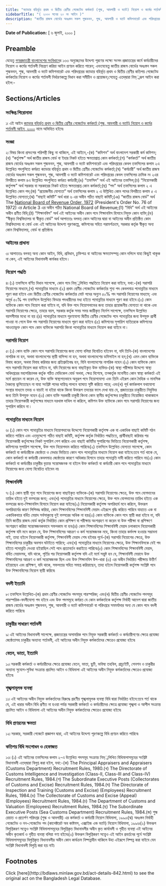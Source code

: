 ```yaml
---
title: "ক্যাডার বহির্ভূত প্রথম ও দ্বিতীয় শ্রেণীর গেজেটেড কর্মকর্তা (শুল্ক, আবগারী ও ভ্যাট) নিয়োগ ও কর্মের শর্তাবলী আইন, ২০০০"
sidebarTitle: "( ২০০০ সনের ২০ নং আইন )"
description: "জাতীয় রাজস্ব বোর্ডের অধঃস্তন সকল শুল্কভবন, শুল্ক, আবগারী ও ভ্যাট কমিশনারেট এবং পরিদপ্তরের ক্যাডার বহির্ভূত প্রথম ও দ্বিতীয় শ্রেণীর কতিপয় গেজেটেড কর্মকর্তার নিয়োগ ও কর্মের শর্তাবলী নির্ধারণকল্পে প্রণীত আইন৷"
---
```


**Date of Publication:** [ ৬ জুলাই, ২০০০ ]

## Preamble

যেহেতু [গণপ্রজাতন্ত্রী বাংলাদেশের সংবিধান](/act-957.html "গণপ্রজাতন্ত্রী বাংলাদেশের সংবিধান")ের ১৩৩ অনুচ্ছেদের উদ্দেশ্য পূরণের লক্ষ্যে সংসদ প্রজাতন্ত্রের কর্মে কর্মচারীদের নিয়োগ ও কর্মের শর্তাবলী নিয়ন্ত্রণ করিয়া আইন প্রণয়ন করিতে পারেন; এবংযেহেতু জাতীয় রাজস্ব বোর্ডের অধঃস্তন সকল শুল্কভবন, শুল্ক, আবগারী ও ভ্যাট কমিশনারেট এবং পরিদপ্তরের ক্যাডার বহির্ভূত প্রথম ও দ্বিতীয় শ্রেণীর কতিপয় গেজেটেড কর্মকর্তার নিয়োগ ও কর্মের শর্তাবলী নির্ধারণকল্পে বিধান করা সমীচীন ও প্রয়োজন;সেহেতু এতদ্‌দ্বারা নিম্্নরূপ আইন করা হইল:-

## Sections/Articles

### সংক্ষিপ্ত শিরোনামা

১৷ এই আইন [ক্যাডার বহির্ভূত প্রথম ও দ্বিতীয় শ্রেণীর গেজেটেড কর্মকর্তা (শুল্ক, আবগারী ও ভ্যাট) নিয়োগ ও কর্মের শর্তাবলী আইন, ২০০০](/laws/act-842 "ক্যাডার বহির্ভূত প্রথম ও দ্বিতীয় শ্রেণীর গেজেটেড কর্মকর্তা (শুল্ক, আবগারী ও ভ্যাট) নিয়োগ ও কর্মের শর্তাবলী আইন, ২০০০") নামে অভিহিত হইবে৷

### সংজ্ঞা

২৷ বিষয় কিংবা প্রসংগের পরিপন্থী কিছু না থাকিলে, এই আইনে,-(ক) “কমিশন” অর্থ বাংলাদেশ সরকারী কর্ম কমিশন;(খ) “কর্তৃপক্ষ” অর্থ জাতীয় রাজস্ব বোর্ড বা ইহার নিকট হইতে ক্ষমতাপ্রাপ্ত কোন কর্মকর্তা;(গ) “কর্মকর্তা” অর্থ জাতীয় রাজস্ব বোর্ডের অধঃস্তন সকল শুল্কভবন, শুল্ক, আবগারী ও ভ্যাট কমিশনারেট এবং পরিদপ্তরের কেবল তফসিলের কলাম ২এ উল্লেখিত পদগুলিতে কর্মরত ক্যাডার বহির্ভূত প্রথম ও দ্বিতীয় শ্রেণীর গেজেটেড কর্মকর্তা;(ঘ) “কর্মচারী” অর্থ জাতীয় রাজস্ব বোর্ডের অধঃস্তন সকল শুল্কভবন, শুল্ক, আবগারী ও ভ্যাট কমিশনারেট এবং পরিদপ্তরের কেবল তফসিলের ক্রমিক নং ২এর বিপরীতে কলাম ৪এ উল্লেখিত পদগুলিতে কর্মরত কর্মচারী;(ঙ) “তফসিল” অর্থ এই আইনের তফসিল;(চ) “নিয়োগকারী কর্তৃপক্ষ” অর্থ সরকার বা সরকারের নিকট হইতে ক্ষমতাপ্রাপ্ত কোন কর্মকর্তা;(ছ) “পদ” অর্থ তফসিলের কলাম ২ এ উল্লেখিত কোন পদ;(জ) “প্রয়োজনীয় যোগ্যতা” অর্থ তফসিলের কলাম ২ এ উল্লিখিত কোন পদের বিপরীতে কলাম ৫ এ উল্লেখিত যোগ্যতা;(ঝ) “বাছাই কমিটি” অর্থ ধারা ৬ এর অধীন গঠিত বাছাই কমিটি;(ঞ) “জাতীয় রাজস্ব বোর্ড” অর্থ The [National Board of Revenue Order, 1972](/laws/act-402 "National Board of Revenue Order, 1972 ") (President's Order No. 76 of 1972) এর Article 3 এর অধীন গঠিত National Board of Revenue;(ট) “বিধি” অর্থ এই আইনের অধীন প্রণীত বিধি;(ঠ) “শিক্ষানবিস” অর্থ এই আইনের অধীন কোন পদে শিক্ষানবিস হিসাবে নিযুক্ত কোন ব্যক্তি;(ড) “স্বীকৃত বিশ্ববিদ্যালয় বা স্বীকৃত বোর্ড” অর্থ আপাততঃ বলবত্ কোন আইনের দ্বারা বা আইনের অধীন প্রতিষ্ঠিত কোন বিশ্ববিদ্যালয় বা বোর্ড এবং এই আইনের উদ্দেশ্য পূরণকল্পে, কমিশনের সহিত পরামর্শক্রমে, সরকার কর্তৃক স্বীকৃত অন্য কোন বিশ্ববিদ্যালয়, বোর্ড বা প্রতিষ্ঠান৷

### আইনের প্রাধান্য

৩৷ আপাততঃ বলবত্ অন্য কোন আইন, বিধি, প্রবিধান, চুক্তিপত্র বা আইনের ক্ষমতাসম্পন্ন কোন দলিলে যাহা কিছুই থাকুক না কেন, এই আইনের বিধানাবলী কার্যকর হইবে ৷

### নিয়োগ পদ্ধতি

৪৷ (১) তফসিলে বর্ণিত বিধান সাপেক্ষে, কোন পদে নিম্্নলিখিত পদ্ধতিতে নিয়োগ করা যাইবে, যথা:-(ক) সরাসরি নিয়োগের মাধ্যমে,(খ) পদোন্নতির মাধ্যমে ৷(২) প্রথম শ্রেণীর গেজেটেড কর্মকর্তার শূন্য পদ কেবলমাত্র পদোন্নতির মাধ্যমে পূরণ করা হইবে এবং দ্বিতীয় শ্রেণীর গেজেটেড কর্মকর্তার মোট পদের অন্যুন ৫০% পদ সরাসরি নিয়োগের মাধ্যমে; এবং অনূর্ধ ৫০% পদ তফসিলে উল্লেখিত ফিডার পদধারীদের মধ্য হইতে পদোন্নতির মাধ্যমে পূরণ করা হইবে ৷(৩) কোন ব্যক্তিকে কোন পদে নিয়োগ করা যাইবে না, যদি উক্ত পদে নিয়োগলাভের জন্য তাহার প্রয়োজনীয় যোগ্যতা না থাকে এবং সরাসরি নিয়োগের ক্ষেত্রে, তাহার বয়স, সরকার কর্তৃক সময় সময় জারীকৃত নির্দেশ সাপেক্ষে, তফসিলে উল্লেখিত বয়সসীমার মধ্যে না হয় ৷(৪) পদোন্নতির মাধ্যমে পূরণযোগ্য দ্বিতীয় শ্রেণীর গেজেটেড পদে পদোন্নতির জন্য উপযুক্ত প্রার্থী পাওয়া না গেলে উক্ত পদ সরাসরি নিয়োগের মাধ্যমে পূরণ করা যাইবে ৷(৫) কমিশনের সুপারিশ ব্যতিরেকে কমিশনের আওতাভুক্ত কোন পদে কোন ব্যক্তিকে সরাসরি কিংবা পদোন্নতির মাধ্যমে নিয়োগ করা যাইবে না ৷

### সরাসরি নিয়োগ

৫৷ (১) কোন ব্যক্তি কোন পদে সরাসরি নিয়োগের জন্য যোগ্য বলিয়া বিবেচিত হইবেন না, যদি তিনি-(ক) বাংলাদেশের নাগরিক না হন, অথবা বাংলাদেশের স্থায়ী বাসিন্দা না হন, অথবা বাংলাদেশের ডমিসাইল না হন;(খ) এমন কোন ব্যক্তিকে বিবাহ করেন, অথবা বিবাহ করিবার জন্য প্রতিশ্রুতিবদ্ধ হন, যিনি বাংলাদেশের নাগরিক নহেন ৷(২) কোন ব্যক্তিকে কোন পদে সরাসরি নিয়োগ করা যাইবে না, যদি নিয়োগের জন্য বাছাইকৃত উক্ত ব্যক্তির-(ক) স্বাস্থ্য পরীক্ষার উদ্দেশ্যে স্বাস্থ্য অধিদপ্তরের মহাপরিচালক কর্তৃক গঠিত মেডিকেল বোর্ড অথবা, ক্ষেত্র বিশেষে, তত্কর্তৃক মনোনীত কোন স্বাস্থ্য কর্মকর্তা এই মর্মে প্রত্যয়ন না করেন যে, উক্ত ব্যক্তি স্বাস্থ্যগতভাবে অনুরূপ পদে নিয়োগযোগ্য এবং তিনি এইরূপ কোন দৈহিক ও মানসিক বৈকল্যে ভুগিতেছেন না যাহা সংশ্লিষ্ট পদের দায়িত্ব পালনে ব্যাঘাত সৃষ্টি করিতে পারে; এবং(খ) পূর্ব কার্যকলাপ যথাযোগ্য সংস্থার মাধ্যমে তদন্ত ও যাচাই না হইয়া থাকে কিংবা উক্তরূপ তদন্তের ফলে দেখা যায় যে, প্রজাতন্ত্রের চাকুরীতে নিযুক্তির জন্য তিনি উপযুক্ত নহেন ৷(৩) কোন ব্যক্তি সরকারী চাকুরী কিংবা কোন স্থানীয় কর্তৃপক্ষের চাকুরীতে নিয়োজিত থাকাকালে তাহার নিয়োগকারী কর্তৃপক্ষের মাধ্যমে দরখাস্ত দাখিল না করিলে, কমিশন উক্ত ব্যক্তিকে কোন পদে সরাসরি নিয়োগের জন্য সুপারিশ করিবে না ৷

### পদোন্নতির মাধ্যমে নিয়োগ

৬৷ (১) কোন পদে পদোন্নতির মাধ্যমে নিয়োগদানের উদ্দেশ্যে নিয়োগকারী কর্তৃপক্ষ এক বা একাধিক বাছাই কমিটি গঠন করিতে পারিবে এবং এতদুদ্দেশ্যে গঠিত বাছাই কমিটি, কর্তৃপক্ষ কর্তৃক নির্ধারিত পদ্ধতিতে, প্রার্থীবাছাই করিবার পর নিয়োগকারী কর্তৃপক্ষের নিকট সুপারিশ পেশ করিবে এবং বাছাই কমিটির সুপারিশের ভিত্তিতে নিয়োগকারী কর্তৃপক্ষ, কমিশনের সুপারিশ সাপেক্ষে, উক্ত পদে নিয়োগদান করিতে পারিবে৷(২) তফসিলে উল্লেখিত যোগ্যতা সাপেক্ষে, কোন কর্মকর্তা বা কর্মচারীকে জ্যেষ্ঠতা ও মেধার ভিত্তিতে কোন পদে পদোন্নতির মাধ্যমে নিয়োগ করা যাইবে:তবে শর্ত থাকে যে, কোন কর্মকর্তা বা কর্মচারী কেবলমাত্র জ্যেষ্ঠতার কারণে অধিকার হিসাবে তাহার পদোন্নতি দাবী করিতে পারিবে না৷(৩) কোন কর্মকর্তা বা কর্মচারীর চাকুরীর বৃত্তান্ত সন্তোষজনক না হইলে উক্ত কর্মকর্তা বা কর্মচারী কোন পদে পদোন্নতির মাধ্যমে নিয়োগের জন্য যোগ্য বিবেচিত হইবেন না৷

### শিক্ষানবিসী

৭৷ (১) কোন স্থায়ী শূন্য পদে নিয়োগের জন্য বাছাইকৃত ব্যক্তিকে-(ক) সরাসরি নিয়োগের ক্ষেত্রে, উক্ত পদে যোগদানের তারিখ হইতে দুই বত্সরের জন্য; এবং(খ) পদোন্নতির মাধ্যমে নিয়োগের ক্ষেত্রে, উক্ত পদে যোগদানের তারিখ হইতে এক বত্সরের জন্য-শিক্ষানবিস হিসাবে নিয়োগ করা যাইবে৷(২) নিয়োগকারী কর্তৃপক্ষ অপরিহার্য মনে করিলে, উক্তরূপ অপরিহার্যের কারণ লিপিবদ্ধ করিয়া, কোন শিক্ষানবিসের শিক্ষানবিসী মেয়াদ এইরূপে বৃদ্ধি করিতে পারিবে যাহাতে এক বা একাধিকবারে বর্ধিত মেয়াদ সর্বসাকুল্যে দুই বত্সরের অধিক না হয়৷(৩) কোন ব্যক্তিকে কোন পদে স্থায়ী করা হইবে না, যদি তিনি জাতীয় রাজস্ব বোর্ড কর্তৃক নির্ধারিত কোন প্রশিক্ষণ বা পরীক্ষায় অংশগ্রহণ না করেন বা উক্ত পরীক্ষা বা প্রশিক্ষণে অংশগ্রহণ করিয়া সন্তোষজনকভাবে সফলকাম না হন৷(৪) কোন শিক্ষানবিসের শিক্ষানবিসী মেয়াদ চলাকালে নিয়োগকারী কর্তৃপক্ষ যদি মনে করেন যে, উক্ত শিক্ষানবিসের আচরণ ও কর্ম সন্তোষজনক নহে, কিংবা তাহার কর্মদক্ষ হওয়ার সম্ভাবনা নাই, তাহা হইলে নিয়োগকারী কর্তৃপক্ষ, শিক্ষানবিসী মেয়াদ শেষ হইবার পূর্বে-(ক) সরাসরি নিয়োগের ক্ষেত্রে, উক্ত শিক্ষানবিসের চাকুরীর অবসান ঘটাইতে পারিবে; এবং(খ) পদোন্নতির মাধ্যমে নিয়োগের ক্ষেত্রে, উক্ত শিক্ষানবিসকে যেই পদ হইতে পদোন্নতি দেওয়া হইয়াছিল সেই পদে প্রত্যাবর্তন করাইতে পারিবে৷(৫) কোন শিক্ষানবিসের শিক্ষানবিসী মেয়াদ, বর্ধিত মেয়াদসহ, যদি থাকে, পূর্তির পর নিয়োগকারী কর্তৃপক্ষ যদি এই মর্মে সন্তুষ্ট হন যে, শিক্ষানবিসী মেয়াদে উক্ত শিক্ষানবিসের আচরণ ও কর্ম সন্তোষজনক ছিল এবং উক্ত শিক্ষানবিস উপ-ধারা (৩) এর অধীন নির্ধারিত পরীক্ষায় উত্তীর্ণ হইয়াছেন এবং প্রশিক্ষণ, যদি থাকে, সফলতার সহিত সমাপ্ত করিয়াছেন, তাহা হইলে নিয়োগকারী কর্তৃপক্ষ সংশ্লিষ্ট পদে উক্ত শিক্ষানবিসের নিয়োগ স্থায়ী করিবে৷

### বদলী ইত্যাদি

৮৷ তফসিলে উল্লেখিত-(ক) প্রথম শ্রেণীর গেজেটেড পদসমূহ পারস্পরিক; এবং(খ) দ্বিতীয় শ্রেণীর গেজেটেড পদসমূহ পারস্পরিক-বদলীযোগ্য পদ হইবে এবং উক্ত পদসমূহে কর্মরত যে কোন কর্মকর্তাকে কর্তৃপক্ষ নির্বাহী আদেশ দ্বারা জাতীয় রাজস্ব বোর্ডের অধঃস্তন শুল্কভবন, শুল্ক, আবগারী ও ভ্যাট কমিশনারেট বা পরিদপ্তরে সমমর্যাদার অন্য যে কোন পদে বদলী করিতে পারিবে৷

### চাকুরীর সাধারণ শর্তাবলী

৯৷ এই আইনের বিধানাবলী সাপেক্ষে, প্রজাতন্ত্রের অসামরিক পদে নিযুক্ত সরকারী কর্মকর্তা ও কর্মচারীগণের ক্ষেত্রে প্রযোজ্য জ্যেষ্ঠতাসহ চাকুরীর অন্যান্য শর্তাবলী, এই আইনের অধীন নিযুক্ত কর্মকর্তাদের ক্ষেত্রেও প্রযোজ্য হইবে৷

### বেতন, ভাতা, ইত্যাদি

১০৷ সরকারী কর্মকর্তা ও কর্মচারীদের ক্ষেত্রে প্রযোজ্য বেতন, ভাতা, ছুটি, ভবিষ্য তহবিল, গ্রাচ্যুইটি, পেনশন ও চাকুরীর অন্যান্য সুযোগ-সুবিধা সংক্রান্ত প্রচলিত আইন ও বিধিমালা এই আইনের অধীন নিযুক্ত কর্মকর্তাদের ক্ষেত্রেও প্রযোজ্য হইবে৷

### শৃঙ্খলামূলক ব্যবস্থা

১১৷ এই আইনের অধীন নিযুক্ত কর্মকর্তাদের বিরুদ্ধে গ্রহণীয় শৃঙ্খলামূলক ব্যবস্থা বিধি দ্বারা নির্ধারিত হইবে:তবে শর্ত থাকে যে, এই ধারার অধীন বিধি প্রণীত না হওয়া পর্যন্ত সরকারী কর্মকর্তা ও কর্মচারীদের ক্ষেত্রে প্রযোজ্য শৃঙ্খলা ও আপীল সংক্রান্ত প্রচলিত আইন ও বিধিমালা এই আইনের অধীন নিযুক্ত কর্মকর্তাদের ক্ষেত্রেও প্রযোজ্য হইবে৷

### বিধি প্রণয়নের ক্ষমতা

১২৷ সরকার, সরকারী গেজেটে প্রজ্ঞাপন দ্বারা, এই আইনের উদ্দেশ্য পূরণকল্পে বিধি প্রণয়ন করিতে পারিবে৷

### কতিপয় বিধি সংশোধন ও হেফাজত

১৩৷ (১) এই আইনের তফসিলের কলাম ২-এ উল্লেখিত পদসমূহ সংক্রান্ত নিম্্নলিখিত বিধিমালাসমূহের সংশ্লিষ্ট বিধানাবলী এতদ্‌দ্বারা বিলুপ্ত করা হইল, যথা:-(ক) The Principal Appraisers and Appraisers (Customs Department) Recruitment Rules, 1980.(খ) The Directorate of Customs Intelligence and Investigation (Class-II, Class-III and Class-IV) Recruitment Rules, 1984.(গ) The Subordinate Executive Posts (Collectorates of Customs and Excise) Recruitment Rules, 1984.(ঘ) The Directorate of Inspection and Training (Customs and Excise) (Employees) Recruitment Rules, 1984.(ঙ) The Collectorate of Customs and Excise (Appeal) (Employees) Recruitment Rules, 1984.(চ) The Department of Customs and Valuation (Employees) Recruitment Rules, 1984.(ছ) The Subordinate Executive Posts (Sea Customs Department) Recruitment Rules, 1984.(জ) শুল্ক রেয়াত ও প্রত্যর্পণ পরিদপ্তর (শুল্ক ও আবগারী) এর কর্মকর্তা ও কর্মচারী নিয়োগ বিধিমালা, ১৯৯০৷(ঝ) অধঃস্তন নির্বাহী গেজেটেড ও নন-গেজেটেড পদ (কালেক্টরেট অব কাষ্টমস, এক্সাইজ এন্ড ভ্যাট) নিয়োগ বিধিমালা, ১৯৯৬৷(২) উক্তরূপ বিলুপ্তিকরণ সত্ত্বেও সংশ্লিষ্ট বিধিমালাসমূহের বিলুপ্তিকৃত বিধানাবলীর অধীন কৃত কার্যাবলী ও গৃহীত ব্যবস্থা এই আইনের অধীন কৃতকার্য ও গৃহীত ব্যবস্থা বলিয়া গণ্য হইবে৷(৩) উক্তরূপ বিলুপ্তিকরণ সত্ত্বেও এই আইন প্রবর্তনের পূর্বে সংশ্লিষ্ট বিধিমালাসমূহের বিলুপ্তিকৃত বিধানাবলীর অধীন কোন কার্যক্রম নিষ্পন্নাধীন থাকিলে উহা এইরূপে নিষ্পন্ন করা যাইবে যেন সংশ্লিষ্ট বিধানাবলী বিলুপ্তি করা হয় নাই৷

## Footnotes

<Note>
  Click [here](http://bdlaws.minlaw.gov.bd/act-details-842.html) to see the original act on the Bangladesh Legal Database.
</Note>
